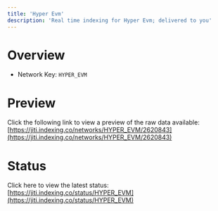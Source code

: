 ```yaml
---
title: 'Hyper Evm'
description: 'Real time indexing for Hyper Evm; delivered to you'
---
```


# Overview
- Network Key: `HYPER_EVM`

# Preview
Click the following link to view a preview of the raw data available: [https://jiti.indexing.co/networks/HYPER_EVM/2620843](https://jiti.indexing.co/networks/HYPER_EVM/2620843)

# Status
Click here to view the latest status: [https://jiti.indexing.co/status/HYPER_EVM](https://jiti.indexing.co/status/HYPER_EVM)

